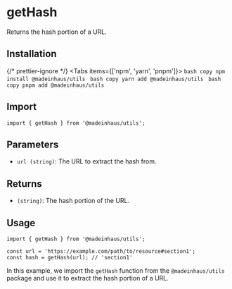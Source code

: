 # getHash

Returns the hash portion of a URL.

## Installation


{/* prettier-ignore */}
<Tabs items={['npm', 'yarn', 'pnpm']}>
    <Tab>
        ```bash copy
        npm install @madeinhaus/utils
        ```
    </Tab>
    <Tab>
        ```bash copy
        yarn add @madeinhaus/utils
        ```
    </Tab>
    <Tab>
        ```bash copy
        pnpm add @madeinhaus/utils
        ```
    </Tab>
</Tabs>

## Import

```tsx copy
import { getHash } from '@madeinhaus/utils';
```

## Parameters

- `url (string)`: The URL to extract the hash from.

## Returns
- `(string)`: The hash portion of the URL.

## Usage

```tsx copy showLineNumbers
import { getHash } from '@madeinhaus/utils';

const url = 'https://example.com/path/to/resource#section1';
const hash = getHash(url); // 'section1'
```

In this example, we import the `getHash` function from the `@madeinhaus/utils` package and use it to extract the hash portion of a URL.